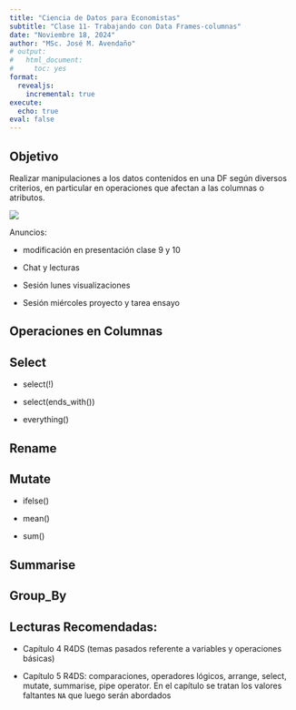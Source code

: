 ```yaml
---
title: "Ciencia de Datos para Economistas"
subtitle: "Clase 11- Trabajando con Data Frames-columnas"
date: "Noviembre 18, 2024"
author: "MSc. José M. Avendaño"
# output:
#   html_document:
#     toc: yes
format: 
  revealjs:
    incremental: true   
execute:
  echo: true
eval: false
---
```


## Objetivo

Realizar manipulaciones a los datos contenidos en una DF según diversos criterios, en particular en operaciones que afectan a las columnas o atributos.

![](images/im-or-trans.png)

::: notes
Anuncios:

-   modificación en presentación clase 9 y 10

-   Chat y lecturas

-   Sesión lunes visualizaciones

-   Sesión miércoles proyecto y tarea ensayo
:::

## Operaciones en Columnas

## Select

-   select(!)

-   select(ends_with())

-   everything()

## Rename

## Mutate

-   ifelse()

-   mean()

-   sum()

## Summarise

## Group_By

## Lecturas Recomendadas:

-   Capítulo 4 R4DS (temas pasados referente a variables y operaciones básicas)

-   Capítulo 5 R4DS: comparaciones, operadores lógicos, arrange, select, mutate, summarise, pipe operator. En el capítulo se tratan los valores faltantes `NA` que luego serán abordados

